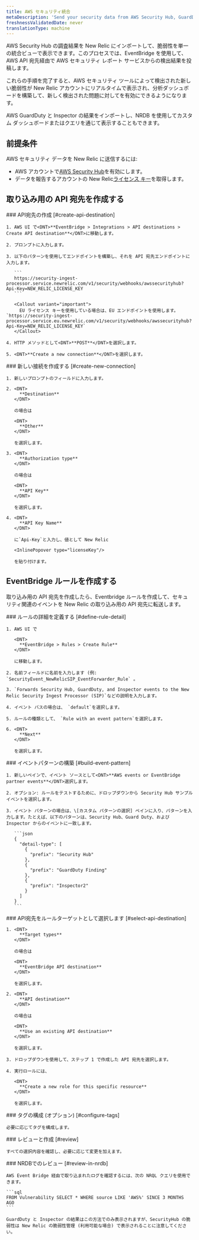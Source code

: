 ```yaml
---
title: AWS セキュリティ統合
metaDescription: 'Send your security data from AWS Security Hub, GuardDuty, and inspector directly to New Relic.'
freshnessValidatedDate: never
translationType: machine
---
```


AWS Security Hub の調査結果を New Relic にインポートして、脆弱性を単一の統合ビューで表示できます。このプロセスでは、EventBridge を使用して、AWS API 宛先経由で AWS セキュリティ レポート サービスからの検出結果を投稿します。

これらの手順を完了すると、AWS セキュリティ ツールによって検出された新しい脆弱性が New Relic アカウントにリアルタイムで表示され、分析ダッシュボードを構築して、新しく検出された問題に対して<InlinePopover type="alerts"/>を有効にできるようになります。

AWS GuardDuty と Inspector の結果をインポートし、NRDB を使用してカスタム ダッシュボードまたはクエリを通じて表示することもできます。

## 前提条件

AWS セキュリティ データを New Relic に送信するには:

* AWS アカウントで[AWS Security Hub](https://docs.aws.amazon.com/securityhub/latest/userguide/securityhub-settingup.html)を有効にします。
* データを報告するアカウントの New Relic[ライセンス キー](/docs/accounts-partnerships/install-new-relic/account-setup/license-key)を取得します。

## 取り込み用の API 宛先を作成する

<Steps>
  <Step>
    ### API宛先の作成 [#create-api-destination]

    1. AWS UI で<DNT>**EventBridge > Integrations > API destinations > Create API destination**</DNT>に移動します。

    2. プロンプトに入力します。

    3. 以下のパターンを使用してエンドポイントを構築し、それを API 宛先エンドポイントに入力します。

       ```
       https://security-ingest-processor.service.newrelic.com/v1/security/webhooks/awssecurityhub?Api-Key=NEW_RELIC_LICENSE_KEY
       ```

       <Callout variant="important">
         EU ライセンス キーを使用している場合は、EU エンドポイントを使用します。 `https://security-ingest-processor.service.eu.newrelic.com/v1/security/webhooks/awssecurityhub?Api-Key=NEW_RELIC_LICENSE_KEY`
       </Callout>

    4. HTTP メソッドとして<DNT>**POST**</DNT>を選択します。

    5. <DNT>**Create a new connection**</DNT>を選択します。
  </Step>

  <Step>
    ### 新しい接続を作成する [#create-new-connection]

    1. 新しいプロンプトのフィールドに入力します。

    2. <DNT>
         **Destination**
       </DNT>

       の場合は

       <DNT>
         **Other**
       </DNT>

       を選択します。

    3. <DNT>
         **Authorization type**
       </DNT>

       の場合は

       <DNT>
         **API Key**
       </DNT>

       を選択します。

    4. <DNT>
         **API Key Name**
       </DNT>

       に`Api-Key`と入力し、値として New Relic

       <InlinePopover type="licenseKey"/>

       を貼り付けます。
  </Step>
</Steps>

## EventBridge ルールを作成する

取り込み用の API 宛先を作成したら、Eventbridge ルールを作成して、セキュリティ関連のイベントを New Relic の取り込み用の API 宛先に転送します。

<Steps>
  <Step>
    ### ルールの詳細を定義する [#define-rule-detail]

    1. AWS UI で

       <DNT>
         **EventBridge > Rules > Create Rule**
       </DNT>

       に移動します。

    2. 名前フィールドに名前を入力します (例: `SecurityEvent_NewRelicSIP_EventForwarder_Rule` 。

    3. `Forwards Security Hub, GuardDuty, and Inspector events to the New Relic Security Ingest Processor (SIP)`などの説明を入力します。

    4. イベント バスの場合は、 `default`を選択します。

    5. ルールの種類として、 `Rule with an event pattern`を選択します。

    6. <DNT>
         **Next**
       </DNT>

       を選択します。
  </Step>

  <Step>
    ### イベントパターンの構築 [#build-event-pattern]

    1. 新しいペインで、イベント ソースとして<DNT>**AWS events or EventBridge partner events**</DNT>選択します。

    2. オプション: ルールをテストするために、ドロップダウンから Security Hub サンプル イベントを選択します。

    3. イベント パターンの場合は、\[カスタム パターンの選択] ペインに入り、パターンを入力します。たとえば、以下のパターンは、Security Hub、Guard Duty、および Inspector からのイベントに一致します。

       ```json
       {
         "detail-type": [
           {
             "prefix": "Security Hub"
           },
           {
             "prefix": "GuardDuty Finding"
           },
           {
             "prefix": "Inspector2"
           }
         ]
       }
       ```
  </Step>

  <Step>
    ### API宛先をルールターゲットとして選択します [#select-api-destination]

    1. <DNT>
         **Target types**
       </DNT>

       の場合は

       <DNT>
         **EventBridge API destination**
       </DNT>

       を選択します。

    2. <DNT>
         **API destination**
       </DNT>

       の場合は

       <DNT>
         **Use an existing API destination**
       </DNT>

       を選択します。

    3. ドロップダウンを使用して、ステップ 1 で作成した API 宛先を選択します。

    4. 実行ロールには、

       <DNT>
         **Create a new role for this specific resource**
       </DNT>

       を選択します。
  </Step>

  <Step>
    ### タグの構成 (オプション) [#configure-tags]

    必要に応じてタグを構成します。
  </Step>

  <Step>
    ### レビューと作成 [#review]

    すべての選択内容を確認し、必要に応じて変更を加えます。
  </Step>

  <Step>
    ### NRDBでのレビュー [#review-in-nrdb]

    AWS Event Bridge 経由で取り込まれたログを確認するには、次の NRQL クエリを使用できます。

    ```sql
    FROM Vulnerability SELECT * WHERE source LIKE 'AWS%' SINCE 3 MONTHS AGO
    ```

    GuardDuty と Inspector の結果はこの方法でのみ表示されますが、SecurityHub の脆弱性は New Relic の脆弱性管理 (利用可能な場合) で表示されることに注意してください。
  </Step>
</Steps>
